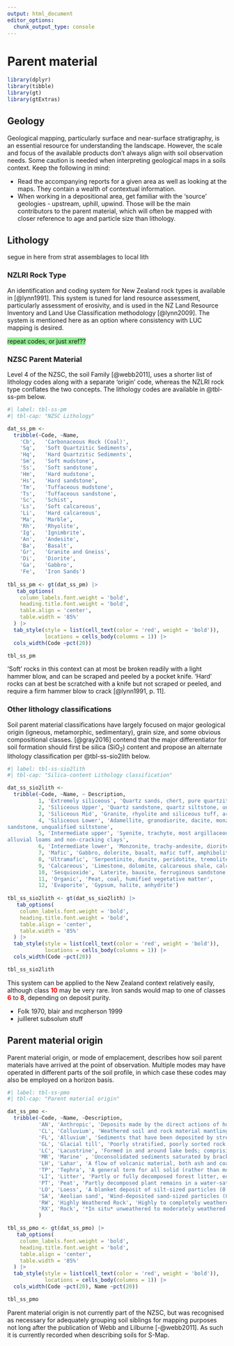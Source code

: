 ```yaml
---
output: html_document
editor_options: 
  chunk_output_type: console
---
```


# Parent material

```r
library(dplyr)
library(tibble)
library(gt)
library(gtExtras)
```

## Geology

Geological mapping, particularly surface and near-surface stratigraphy, is an essential resource for understanding the landscape. However, the scale and focus of the available products don't always align with soil observation needs. Some caution is needed when interpreting geological maps in a soils context. Keep the following in mind:

-   Read the accompanying reports for a given area as well as looking at the maps. They contain a wealth of contextual information.
-   When working in a depositional area, get familiar with the 'source' geologies - upstream, uphill, upwind. Those will be the main contributors to the parent material, which will often be mapped with closer reference to age and particle size than lithology.

## Lithology

segue in here from strat assemblages to local lith

### NZLRI Rock Type

An identification and coding system for New Zealand rock types is available in [@lynn1991]. This system is tuned for land resource assessment, particularly assessment of erosivity, and is used in the NZ Land Resource Inventory and Land Use Classification methodology [@lynn2009]. The system is mentioned here as an option where consistency with LUC mapping is desired.

[repeat codes, or just xref??]{style="background-color: lightgreen"}

### NZSC Parent Material {#sec-ss-pmat}

Level 4 of the NZSC, the soil Family [@webb2011], uses a shorter list of lithology codes along with a separate 'origin' code, whereas the NZLRI rock type conflates the two concepts. The lithology codes are available in @tbl-ss-pm below.

```r
#| label: tbl-ss-pm
#| tbl-cap: "NZSC Lithology"

dat_ss_pm <-
  tribble(~Code, ~Name,
    'Cb',	'Carbonaceous Rock (Coal)',
    'Sq',	'Soft Quartzitic Sediments',
    'Hq',	'Hard Quartzitic Sediments',
    'Sm',	'Soft mudstone',
    'Ss',	'Soft sandstone',
    'Hm',	'Hard mudstone',
    'Hs',	'Hard sandstone',
    'Tm',	'Tuffaceous mudstone',
    'Ts',	'Tuffaceous sandstone',
    'Sc',	'Schist',
    'Ls',	'Soft calcareous',
    'Li',	'Hard calcareous',
    'Ma',	'Marble',
    'Rh',	'Rhyolite',
    'Ig',	'Ignimbrite',
    'An',	'Andesite',
    'Ba',	'Basalt',
    'Gr',	'Granite and Gneiss',
    'Di',	'Diorite',
    'Ga',	'Gabbro',
    'Fe',	'Iron Sands')
      
tbl_ss_pm <- gt(dat_ss_pm) |>
   tab_options(
    column_labels.font.weight = 'bold', 
    heading.title.font.weight = 'bold',
    table.align = 'center',
    table.width = '85%'
  ) |>
  tab_style(style = list(cell_text(color = 'red', weight = 'bold')),
            locations = cells_body(columns = 1)) |>
  cols_width(Code ~pct(20))

tbl_ss_pm

```

::: callout-note
'Soft' rocks in this context can at most be broken readily with a light hammer blow, and can be scraped and peeled by a pocket knife. 'Hard' rocks can at best be scratched with a knife but not scraped or peeled, and require a firm hammer blow to crack [@lynn1991, p. 11].
:::

### Other lithology classifications

Soil parent material classifications have largely focused on major geological origin (igneous, metamorphic, sedimentary), grain size, and some obvious compositional classes. [@gray2016] contend that the major differentiator for soil formation should first be silica (SiO~2~) content and propose an alternate lithology classification per @tbl-ss-sio2lith below.

```r
#| label: tbl-ss-sio2lith
#| tbl-cap: "Silica-content Lithology classification"

dat_ss_sio2lith <-
  tribble(~Code, ~Name, ~ Description,
          1, 'Extremely siliceous', 'Quartz sands, chert, pure quartzite, jasper, quartz reefs, silicified rocks',
          2, 'Siliceous Upper', 'Quartz sandstone, quartz siltstone, unqualified quartzite and alluvial sands',
          3, 'Siliceous Mid', 'Granite, rhyolite and siliceous tuff, arkose sandstone, most unqualified sandstone',
          4, 'Siliceous Lower', 'Adamellite, granodiorite, dacite, monzogranite, siliceous/ intermediate tuff, most greywacke & lithic
sandstone, unqualified siltstone',
          5, 'Intermediate upper', 'Syenite, trachyte, most argillaceous rocks (mudstone, claystone, shale, slate, phyllite and schist),
alluvial loams and non-cracking clays',
          6, 'Intermediate lower', 'Monzonite, trachy-andesite, diorite, andesite, intermediate tuff, alluvial cracking clays (not black)',
          7, 'Mafic', 'Gabbro, dolerite, basalt, mafic tuff, amphibolite, alluvial black cracking clays',
          8, 'Ultramafic', 'Serpentinite, dunite, peridotite, tremolite-chlorite-talc schists',
          9, 'Calcareous', 'Limestone, dolomite, calcareous shale, calcareous sands',
          10, 'Sesquioxide', 'Laterite, bauxite, ferruginous sandstone, ironstone',
          11, 'Organic', 'Peat, coal, humified vegetative matter',
          12, 'Evaporite', 'Gypsum, halite, anhydrite')
        
tbl_ss_sio2lith <- gt(dat_ss_sio2lith) |>
   tab_options(
    column_labels.font.weight = 'bold', 
    heading.title.font.weight = 'bold',
    table.align = 'center',
    table.width = '85%'
  ) |>
  tab_style(style = list(cell_text(color = 'red', weight = 'bold')),
            locations = cells_body(columns = 1)) |>
  cols_width(Code ~pct(20))

tbl_ss_sio2lith
```

This system can be applied to the New Zealand context relatively easily, although class [**10**]{style="color: red"} may be very rare. Iron sands would map to one of classes [**6**]{style="color: red"} to [**8**]{style="color: red"}, depending on deposit purity.

-   Folk 1970, blair and mcpherson 1999
-   juilleret subsolum stuff

## Parent material origin

Parent material origin, or mode of emplacement, describes how soil parent materials have arrived at the point of observation. Multiple modes may have operated in different parts of the soil profile, in which case these codes may also be employed on a horizon basis.

```r
#| label: tbl-ss-pmo
#| tbl-cap: "Parent material origin"

dat_ss_pmo <-
  tribble(~Code, ~Name, ~Description,
          'AN', 'Anthropic', 'Deposits made by the direct actions of humans, including truncation, mixing, or deposition.',
          'CL', 'Colluvium', 'Weathered soil and rock material mantling slopes that has been transported primarily by gravity and sheet wash.',
          'FL', 'Alluvium', 'Sediments that have been deposited by streams, rivers and other running water.',
          'GL', 'Glacial till', 'Poorly stratified, poorly sorted rock fragments, sand and mud, surface or near-surface deposits resulting from the transportation by and deposition from ice or meltwater from beneath or in close proximity to glacial ice.',
          'LC', 'Lacustrine', 'Formed in and around lake beds; comprising extremely fine sediment deposited under very low-flow freshwater conditions.',
          'MR', 'Marine' , 'Unconsolidated sediments saturated by brackish or saline water.',
          'LH', 'Lahar', 'A flow of volcanic material, both ash and coarser products, mixed with water; often caused by the spilling over of a crater lake. Also used to describe the mounds formed on volcanic ring-plains where lahars stop.',
          'TP', 'Tephra', 'A general term for all solid (rather than molten) materials ejected from a volcano during an eruption: includes boulders, lapilli and ash.',
          'LI', 'Litter', 'Partly or fully decomposed forest litter, equal to or greater than 30 cm depth that is **not** almost continually saturated in the natural state (**F** and **H** horizons).',
          'PT', 'Peat', 'Partly decomposed plant remains in a water-saturated environment, such as a bog',
          'LO', 'Loess', 'A blanket deposit of silt-sized particles (0.002--0.06 mm diameter); usually carried by wind from dry riverbeds or outwash plains during glacial and post-glacial periods.',
          'SA', 'Aeolian sand', 'Wind-deposited sand-sized particles (0.05--2.0 mm diameter), i.e. dune sand.',
          'RW', 'Highly Weathered Rock', 'Highly to completely weathered rock, formed in place by chemical weathering.',
          'RX', 'Rock', '*In situ* unweathered to moderately weathered lithified geologic material comprising one or more minerals showing rock structure.'
          )

tbl_ss_pmo <- gt(dat_ss_pmo) |>
   tab_options(
    column_labels.font.weight = 'bold', 
    heading.title.font.weight = 'bold',
    table.align = 'center',
    table.width = '85%'
  ) |>
  tab_style(style = list(cell_text(color = 'red', weight = 'bold')),
            locations = cells_body(columns = 1)) |>
  cols_width(Code ~pct(20), Name ~pct(20))

tbl_ss_pmo
```

Parent material origin is not currently part of the NZSC, but was recognised as necessary for adequately grouping soil siblings for mapping purposes not long after the publication of Webb and Lilburne [-@webb2011]. As such it is currently recorded when describing soils for S-Map.
